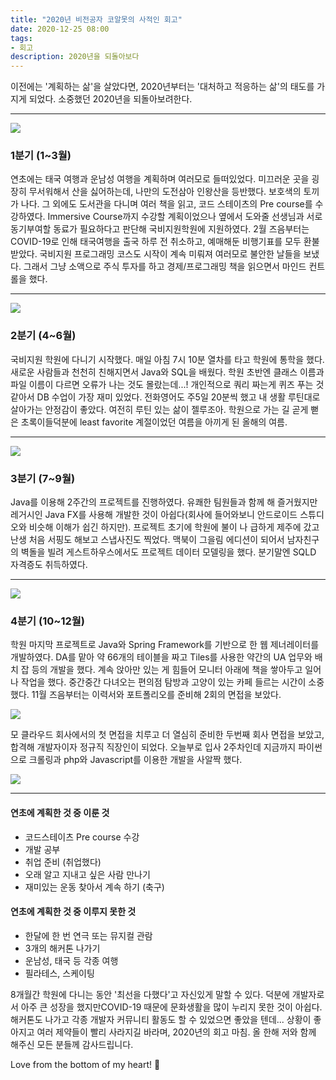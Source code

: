 ```yaml
---
title: "2020년 비전공자 코알못의 사적인 회고"
date: 2020-12-25 08:00
tags:
- 회고
description: 2020년을 되돌아보다
---
```


이전에는 '계획하는 삶'을 살았다면, 2020년부터는 '대처하고 적응하는 삶'의 태도를 가지게 되었다. 소중했던 2020년을 되돌아보려한다. 

----------------------
![](/images/blog/192021/01.jpeg)

### 1분기 (1~3월)
연초에는 태국 여행과 운남성 여행을 계획하며 여러모로 들떠있었다. 미끄러운 곳을 굉장히 무서워해서 산을 싫어하는데, 나만의 도전삼아 인왕산을 등반했다. 보호색의 토끼가 나다. 그 외에도 도서관을 다니며 여러 책을 읽고, 코드 스테이츠의 Pre course를 수강하였다. Immersive Course까지 수강할 계획이었으나 옆에서 도와줄 선생님과 서로 동기부여할 동료가 필요하다고 판단해 국비지원학원에 지원하였다. 
2월 즈음부터는 COVID-19로 인해 태국여행을 출국 하루 전 취소하고, 예매해둔 비행기표를 모두 환불 받았다. 국비지원 프로그래밍 코스도 시작이 계속 미뤄져 여러모로 불안한 날들을 보냈다. 그래서 그냥 소액으로 주식 투자를 하고 경제/프로그래밍 책을 읽으면서 마인드 컨트롤을 했다.

-------------
![](/images/blog/192021/02.jpeg)

### 2분기 (4~6월)
국비지원 학원에 다니기 시작했다. 매일 아침 7시 10분 열차를 타고 학원에 통학을 했다. 새로운 사람들과 천천히 친해지면서 Java와 SQL을 배웠다. 학원 초반엔 클래스 이름과 파일 이름이 다르면 오류가 나는 것도 몰랐는데...! 개인적으로 쿼리 짜는게 퀴즈 푸는 것 같아서 DB 수업이 가장 재미 있었다. 전화영어도 주5일 20분씩 했고 내 생활 루틴대로 살아가는 안정감이 좋았다. 여전히 루틴 있는 삶이 젤루조아. 학원으로 가는 길 곧게 뻗은 초록이들덕분에 least favorite 계절이었던 여름을 아끼게 된 올해의 여름. 

---------------------
![](/images/blog/192021/03.jpeg)

### 3분기 (7~9월)
Java를 이용해 2주간의 프로젝트를 진행하였다. 유쾌한 팀원들과 함께 해 즐거웠지만 레거시인 Java FX를 사용해 개발한 것이 아쉽다(회사에 들어와보니 안드로이드 스튜디오와 비슷해 이해가 쉽긴 하지만). 프로젝트 초기에 학원에 불이 나 급하게 제주에 갔고 난생 처음 서핑도 해보고 스냅사진도 찍었다. 맥북이 그을림 에디션이 되어서 남자친구의 벽돌을 빌려 게스트하우스에서도 프로젝트 데이터 모델링을 했다. 분기말엔 SQLD 자격증도 취득하였다.

-------------------------
![](/images/blog/192021/04.jpeg)

### 4분기 (10~12월)
학원 마지막 프로젝트로 Java와 Spring Framework를 기반으로 한 웹 제너레이터를 개발하였다. DA를 맡아 약 66개의 테이블을 짜고 Tiles를 사용한 약간의 UA 업무와 배치 잡 등의 개발을 했다. 계속 앉아만 있는 게 힘들어 모니터 아래에 책을 쌓아두고 일어나 작업을 했다. 중간중간 다녀오는 편의점 탐방과 고양이 있는 카페 들르는 시간이 소중했다. 11월 즈음부터는 이력서와 포트폴리오를 준비해 2회의 면접을 보았다.

![](/images/blog/192021/05.png)  

모 클라우드 회사에서의 첫 면접을 치루고 더 열심히 준비한 두번째 회사 면접을 보았고, 합격해 개발자이자 정규직 직장인이 되었다. 오늘부로 입사 2주차인데 지금까지 파이썬으로 크롤링과 php와 Javascript를 이용한 개발을 사알짝 했다. 

![](/images/blog/192021/06.png)

-------------

#### 연초에 계획한 것 중 이룬 것
- 코드스테이츠 Pre course 수강
- 개발 공부
- 취업 준비 (취업했다)
- 오래 알고 지내고 싶은 사람 만나기
- 재미있는 운동 찾아서 계속 하기 (축구)

#### 연초에 계획한 것 중 이루지 못한 것
- 한달에 한 번 연극 또는 뮤지컬 관람
- 3개의 해커톤 나가기
- 운남성, 태국 등 각종 여행
- 필라테스, 스케이팅


8개월간 학원에 다니는 동안 '최선을 다했다'고 자신있게 말할 수 있다. 덕분에 개발자로서 아주 큰 성장을 했지만COVID-19 때문에 문화생활을 많이 누리지 못한 것이 아쉽다. 해커톤도 나가고 각종 개발자 커뮤니티 활동도 할 수 있었으면 좋았을 텐데... 상황이 좋아지고 여러 제약들이 빨리 사라지길 바라며, 2020년의 회고 마침. 
올 한해 저와 함께 해주신 모든 분들께 감사드립니다. 

Love from the bottom of my heart! 💙 
